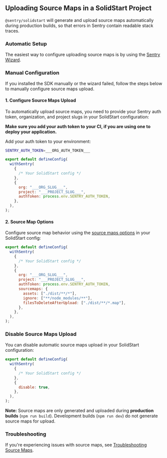 ## Uploading Source Maps in a SolidStart Project

`@sentry/solidstart` will generate and upload source maps automatically during production builds, so that errors in Sentry contain readable stack traces.

### Automatic Setup

The easiest way to configure uploading source maps is by using the [Sentry Wizard](/platforms/javascript/guides/solidstart/#step-1-install).

### Manual Configuration

If you installed the SDK manually or the wizard failed, follow the steps below to manually configure source maps upload.

#### 1. Configure Source Maps Upload

To automatically upload source maps, you need to provide your Sentry auth token, organization, and project slugs in your SolidStart configuration:

<OrgAuthTokenNote />

**Make sure you add your auth token to your CI, if you are using one to deploy your application.**

Add your auth token to your environment:

```bash {filename:.env}
SENTRY_AUTH_TOKEN=___ORG_AUTH_TOKEN___
```

```javascript {filename:app.config.ts}
export default defineConfig(
  withSentry(
    {
      /* Your SolidStart config */
    },
    {
      org: "___ORG_SLUG___",
      project: "___PROJECT_SLUG___",
      authToken: process.env.SENTRY_AUTH_TOKEN,
    },
  ),
);
```

#### 2. Source Map Options

Configure source map behavior using the [source maps options](/platforms/javascript/guides/solidstart/configuration/build/#source-maps-options) in your SolidStart config:

```javascript {filename:app.config.ts}
export default defineConfig(
  withSentry(
    {
      /* Your SolidStart config */
    },
    {
      org: "___ORG_SLUG___",
      project: "___PROJECT_SLUG___",
      authToken: process.env.SENTRY_AUTH_TOKEN,
      sourcemaps: {
        assets: ["./dist/**/*"],
        ignore: ["**/node_modules/**"],
        filesToDeleteAfterUpload: ["./dist/**/*.map"],
      },
    },
  ),
);
```

### Disable Source Maps Upload

You can disable automatic source maps upload in your SolidStart configuration:

```javascript {filename:app.config.ts}
export default defineConfig(
  withSentry(
    {
      /* Your SolidStart config */
    },
    {
      disable: true,
    },
  ),
);
```

**Note:** Source maps are only generated and uploaded during **production builds** (`npm run build`). Development builds (`npm run dev`) do not generate source maps for upload.

### Troubleshooting

If you're experiencing issues with source maps, see [Troubleshooting Source Maps](/platforms/javascript/guides/solidstart/troubleshooting/).
